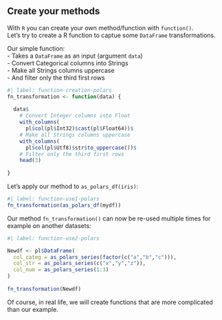 ## Create your methods

With `R` you can create your own method/function with `function()`.  
Let's try to create a R function to captue some `DataFrame` transformations.  

Our simple function:  
- Takes a `DataFrame` as an input (argument `data`)  
- Convert Categorical columns into Strings  
- Make all Strings columns uppercase  
- And filter only the third first rows


```r
#| label: function-creation-polars
fn_transformation <- function(data) {
  
  data$
    # Convert Integer columns into Float 
    with_columns(
      pl$col(pl$Int32)$cast(pl$Float64))$
    # Make all Strings columns uppercase
    with_columns(
      pl$col(pl$Utf8)$str$to_uppercase())$
    # Filter only the third first rows
    head(3)
  
}
```

Let's apply our method to `as_polars_df(iris)`:  

```r
#| label: function-use1-polars
fn_transformation(as_polars_df(mydf))
```

Our method `fn_transformation()` can now be re-used multiple times for example on another datasets:  

```r
#| label: function-use2-polars

Newdf <- pl$DataFrame(
  col_categ = as_polars_series(factor(c("a","b","c"))),
  col_str = as_polars_series(c("x","y","z")),
  col_num = as_polars_series(1:3)
)
  
fn_transformation(Newdf)
```

Of course, in real life, we will create functions that are more complicated than our example.

